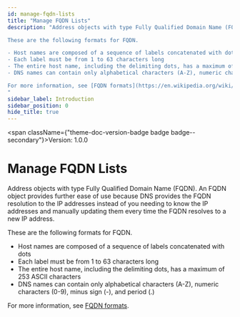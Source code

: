 ```yaml
---
id: manage-fqdn-lists
title: "Manage FQDN Lists"
description: "Address objects with type Fully Qualified Domain Name (FQDN). An FQDN object provides further ease of use because DNS provides the FQDN resolution to the IP addresses instead of you needing to know the IP addresses and manually updating them every time the FQDN resolves to a new IP address.

These are the following formats for FQDN.  

- Host names are composed of a sequence of labels concatenated with dots
- Each label must be from 1 to 63 characters long
- The entire host name, including the delimiting dots, has a maximum of 253 ASCII characters
- DNS names can contain only alphabetical characters (A-Z), numeric characters (0-9), minus sign (-), and period (.)  

For more information, see [FQDN formats](https://en.wikipedia.org/wiki/Hostname).
"
sidebar_label: Introduction
sidebar_position: 0
hide_title: true
---
```



<span className={"theme-doc-version-badge badge badge--secondary"}>Version: 1.0.0</span>

# Manage FQDN Lists



Address objects with type Fully Qualified Domain Name (FQDN). An FQDN object provides further ease of use because DNS provides the FQDN resolution to the IP addresses instead of you needing to know the IP addresses and manually updating them every time the FQDN resolves to a new IP address.

These are the following formats for FQDN.  

- Host names are composed of a sequence of labels concatenated with dots
- Each label must be from 1 to 63 characters long
- The entire host name, including the delimiting dots, has a maximum of 253 ASCII characters
- DNS names can contain only alphabetical characters (A-Z), numeric characters (0-9), minus sign (-), and period (.)  

For more information, see [FQDN formats](https://en.wikipedia.org/wiki/Hostname).



      